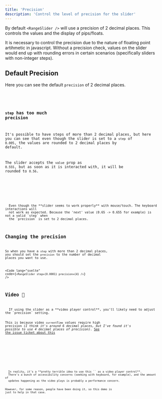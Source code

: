 ```yaml
---
title: 'Precision'
description: 'Control the level of precision for the slider'
---
```




By default `<RangeSlider />` will use a precision of 2 decimal places. This controls
the values and the display of pips/floats. 

It is necessary to control the precision due to the nature of floating point artihmetic 
in javascript. Without a precision check, values on the slider would end up with rounding errors
in certain scenarios (specifically sliders with non-integer steps).


## Default Precision

Here you can see the default `precision` of 2 decimal places.

<Demo name="Default Precision" client:visible>
  <DefaultPrecision client:visible />
  <Code slot="svelte" code={cleanImport(DefaultPrecisionRaw)} lang="svelte" />
</Demo>

### `step` has too much precision

It's possible to have steps of more than 2 decimal places, but here you can see that even though the 
slider is set to a `step` of `0.005`, the values are rounded to 2 decimal places by default.

<Info>The slider accepts the `value` prop as `0.555`, but as soon as it is interacted with, it will be rounded to `0.56`.</Info>

<Demo name="Precision Mismatch" client:visible>
  <DefaultPrecisionMismatch client:visible />
  <Code slot="svelte" code={cleanImport(DefaultPrecisionMismatchRaw)} lang="svelte" />
</Demo>

<Note type="warning" title="Keyboard Interactions">
  Even though the **slider seems to work properly** with mouse/touch. The keyboard interactions will
  not work as expected. Because the 'next' value (0.65 -> 0.655 for example) is not a valid `step` when
  the `precision` is set to 2 decimal places.
</Note>

## Changing the precision

So when you have a `step` with more than 2 decimal places, you should set 
the `precision` to the number of decimal places you want to use.

<Code lang="svelte" code={`<RangeSlider step={0.0001} precision={4} />`} />




## Video 😬

<Note type="info" title="Video Player Control">
  If using the slider as a **video player control**, you'll likely need to adjust the `precision` setting. 
  
  
  This is because video `currentTime` values require high precision _(I think it's around 6 decimal places, but
  I've found it's possible to use 4 decimal places of precision)_.
  [See the issue ticket about this](https://github.com/simeydotme/svelte-range-slider-pips/issues/165)
</Note>

<Demo name="Video precision setting" client:visible>
  <PrecisionSetting client:visible />
</Demo>

<Demo name="Video precision setting" client:visible>
  <Code slot="svelte" code={cleanImport(PrecisionSettingRaw)} lang="svelte" />
</Demo>


<Note type="warning" title="Not Cool">
  In reality, it's a **pretty terrible idea to use this `<RangeSlider />` as a video player control**.
  There's a bunch of accessibility concerns (seeking with keyboard, for example), and the amount of
  updates happening as the video plays is probably a performance concern.
  
  However, for some reason, people have been doing it, so this demo is just to help in that case.
</Note>






